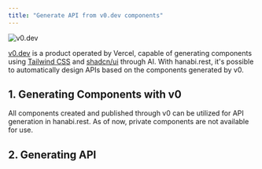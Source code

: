 ```yaml
---
title: "Generate API from v0.dev components"
---
```


![v0.dev](/docs/v0.png)

[v0.dev](https://v0.dev) is a product operated by Vercel, capable of generating components using [Tailwind CSS](https://tailwindcss.com) and [shadcn/ui](https://ui.shadcn.com) through AI. With hanabi.rest, it's possible to automatically design APIs based on the components generated by v0.

## 1. Generating Components with v0

All components created and published through v0 can be utilized for API generation in hanabi.rest. As of now, private components are not available for use.

<LinkCard href="https://v0.dev" />

## 2. Generating API

